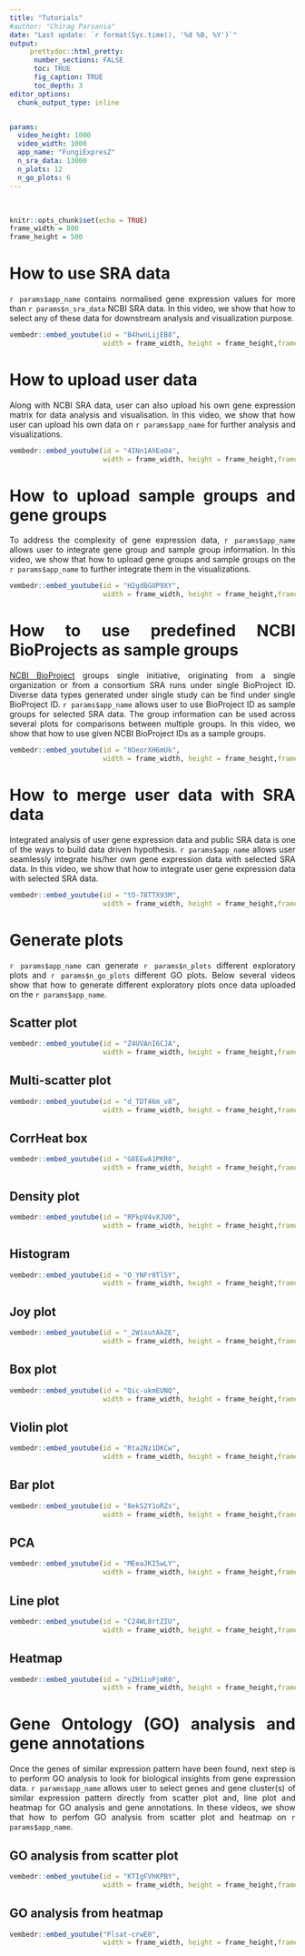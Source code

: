 ```yaml
---
title: "Tutorials"
#author: "Chirag Parsania"
date: "Last update: `r format(Sys.time(), '%d %B, %Y')`"
output:
     prettydoc::html_pretty:
      number_sections: FALSE
      toc: TRUE
      fig_caption: TRUE
      toc_depth: 3
editor_options: 
  chunk_output_type: inline


params:
  video_height: 1000 
  video_width: 1000
  app_name: "FungiExpresZ"
  n_sra_data: 13000
  n_plots: 12
  n_go_plots: 6
---
```


```{=html}
<style>
body {
text-align: justify}
</style>
```
      

```r
knitr::opts_chunk$set(echo = TRUE)
frame_width = 800
frame_height = 500
```

# How to use SRA data

`r params$app_name` contains normalised gene expression values for more than `r params$n_sra_data` NCBI SRA data. In this video, we show that how to select any of these data for downstream analysis and visualization purpose.

```r

vembedr::embed_youtube(id = "B4hwnLijEB8",
                       width = frame_width, height = frame_height,frameborder = "2px solid #000000",allowfullscreen = TRUE)
```

# How to upload user data

Along with NCBI SRA data, user can also upload his own gene expression matrix for data analysis and visualisation. In this video, we show that how user can upload his own data on `r params$app_name` for further analysis and visualizations.

```r

vembedr::embed_youtube(id = "4INn1AhEoO4",
                       width = frame_width, height = frame_height,frameborder = "2px solid #000000",allowfullscreen = TRUE)


```

# How to upload sample groups and gene groups

To address the complexity of gene expression data, `r params$app_name` allows user to integrate gene group and sample group information. In this video, we show that how to upload gene groups and sample groups on the `r params$app_name` to further integrate them in the visualizations.

```r

vembedr::embed_youtube(id = "H2gdBGUP9XY",
                       width = frame_width, height = frame_height,frameborder = "2px solid #000000",allowfullscreen = TRUE)

```

# How to use predefined NCBI BioProjects as sample groups

[NCBI BioProject](https://www.ncbi.nlm.nih.gov/bioproject){target="_blank"} groups single initiative, originating from a single organization or from a consortium SRA runs under single BioProject ID. Diverse data types generated under single study can be find under single BioProject ID. `r params$app_name` allows user to use BioProject ID as sample groups for selected SRA data. The group information can be used across several plots for comparisons between multiple groups. In this video, we show that how to use given NCBI BioProject IDs as a sample groups.

```r

vembedr::embed_youtube(id = "8OeorXH6mUk",
                       width = frame_width, height = frame_height,frameborder = "2px solid #000000",allowfullscreen = TRUE)

```

# How to merge user data with SRA data

Integrated analysis of user gene expression data and public SRA data is one of the ways to build data driven hypothesis. `r params$app_name` allows user seamlessly integrate his/her own gene expression data with selected SRA data. In this video, we show that how to integrate user gene expression data with selected SRA data.

```r

vembedr::embed_youtube(id = "tO-78TTX93M",
                       width = frame_width, height = frame_height,frameborder = "2px solid #000000",allowfullscreen = TRUE)


```

# Generate plots

`r params$app_name` can generate `r params$n_plots` different exploratory plots and `r params$n_go_plots` different GO plots. Below several videos show that how to generate different exploratory plots once data uploaded on the `r params$app_name`.

## Scatter plot

```r

vembedr::embed_youtube(id = "Z4UVAnI6CJA",
                       width = frame_width, height = frame_height,frameborder = "2px solid #000000",allowfullscreen = TRUE)
```

## Multi-scatter plot

```r

vembedr::embed_youtube(id = "d_TDT46m_v8",
                       width = frame_width, height = frame_height,frameborder = "2px solid #000000",allowfullscreen = TRUE)

```

## CorrHeat box

```r

vembedr::embed_youtube(id = "G8EEwA1PKR0",
                       width = frame_width, height = frame_height,frameborder = "2px solid #000000",allowfullscreen = TRUE)

```

## Density plot

```r

vembedr::embed_youtube(id = "RPkpV4vXJU0",
                       width = frame_width, height = frame_height,frameborder = "2px solid #000000",allowfullscreen = TRUE)

```

## Histogram

```r

vembedr::embed_youtube(id = "O_YNFr0Tl5Y",
                       width = frame_width, height = frame_height,frameborder = "2px solid #000000",allowfullscreen = TRUE)

```

## Joy plot

```r

vembedr::embed_youtube(id = "_2W1sutAkZE",
                       width = frame_width, height = frame_height,frameborder = "2px solid #000000",allowfullscreen = TRUE)
```

## Box plot

```r

vembedr::embed_youtube(id = "Qic-ukmEUNQ",
                       width = frame_width, height = frame_height,frameborder = "2px solid #000000",allowfullscreen = TRUE)
```

## Violin plot

```r

vembedr::embed_youtube(id = "Rta2Nz1DKCw",
                       width = frame_width, height = frame_height,frameborder = "2px solid #000000",allowfullscreen = TRUE)
```

## Bar plot

```r

vembedr::embed_youtube(id = "8ekS2Y1oRZs",
                       width = frame_width, height = frame_height,frameborder = "2px solid #000000",allowfullscreen = TRUE)
```

## PCA

```r

vembedr::embed_youtube(id = "MEeaJKI5wLY",
                       width = frame_width, height = frame_height,frameborder = "2px solid #000000",allowfullscreen = TRUE)
```

## Line plot

```r

vembedr::embed_youtube(id = "C24WL8rtZIU",
                       width = frame_width, height = frame_height,frameborder = "2px solid #000000",allowfullscreen = TRUE)
```

## Heatmap

```r

vembedr::embed_youtube(id = "yZH1ioPjmR0",
                       width = frame_width, height = frame_height,frameborder = "2px solid #000000",allowfullscreen = TRUE)
```

# Gene Ontology (GO) analysis and gene annotations

Once the genes of similar expression pattern have been found, next step is to perform GO analysis to look for biological insights from gene expression data. `r params$app_name` allows user to select genes and gene cluster(s) of similar expression pattern directly from scatter plot and, line plot and heatmap for GO analysis and gene annotations. In these videos, we show that how to perfom GO analysis from scatter plot and heatmap on `r params$app_name`.

## GO analysis from scatter plot

```r

vembedr::embed_youtube(id = "KTIgFVhKPBY",
                       width = frame_width, height = frame_height,frameborder = "2px solid #000000",allowfullscreen = TRUE)
```

## GO analysis from heatmap

```r

vembedr::embed_youtube("Plsat-crwE0",
                       width = frame_width, height = frame_height,frameborder = "2px solid #000000",allowfullscreen = TRUE)
```

